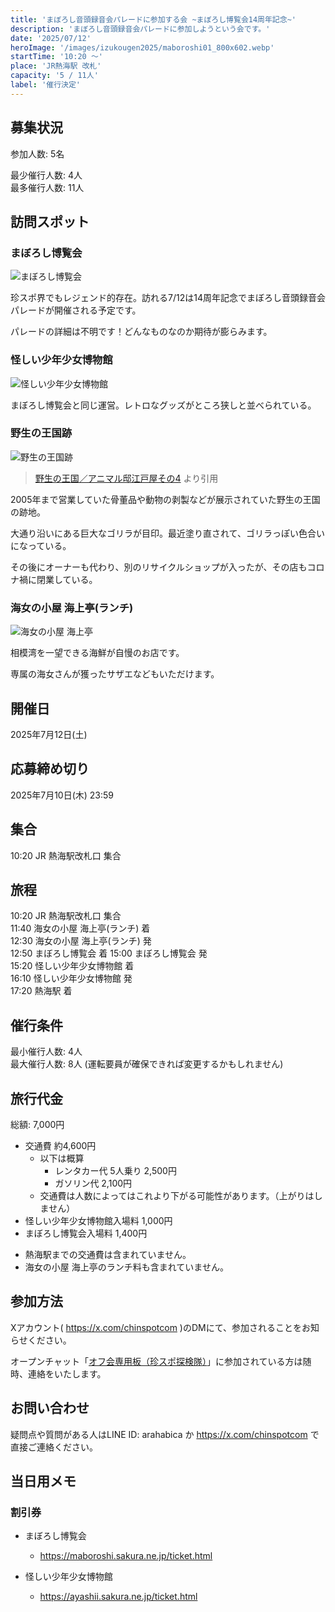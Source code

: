 ```yaml
---
title: 'まぼろし音頭録音会パレードに参加する会 ~まぼろし博覧会14周年記念~'
description: 'まぼろし音頭録音会パレードに参加しようという会です。'
date: '2025/07/12'
heroImage: '/images/izukougen2025/maboroshi01_800x602.webp'
startTime: '10:20 〜'
place: 'JR熱海駅 改札'
capacity: '5 / 11人'
label: '催行決定'
---
```


## 募集状況


参加人数: 5名

最少催行人数: 4人  
最多催行人数: 11人

## 訪問スポット

### まぼろし博覧会

![まぼろし博覧会](/images/izukougen2025/maboroshi01_800x602.webp)


珍スポ界でもレジェンド的存在。訪れる7/12は14周年記念でまぼろし音頭録音会パレードが開催される予定です。

パレードの詳細は不明です！どんなものなのか期待が膨らみます。

### 怪しい少年少女博物館

![怪しい少年少女博物館](/images/izukougen2025/ayashii03_800x602.webp)

まぼろし博覧会と同じ運営。レトロなグッズがところ狭しと並べられている。

### 野生の王国跡

![野生の王国跡](/images/izukougen2025/gorilla.jpg)

> [野生の王国／アニマル邸江戸屋その4](https://www5f.biglobe.ne.jp/~punch-ht/chinsp/c026004.html) より引用

2005年まで営業していた骨董品や動物の剥製などが展示されていた野生の王国の跡地。

大通り沿いにある巨大なゴリラが目印。最近塗り直されて、ゴリラっぽい色合いになっている。

その後にオーナーも代わり、別のリサイクルショップが入ったが、その店もコロナ禍に閉業している。


### 海女の小屋 海上亭(ランチ)

![海女の小屋 海上亭](/images/izukougen2025/amanokoya03_800x600.webp)

相模湾を一望できる海鮮が自慢のお店です。

専属の海女さんが獲ったサザエなどもいただけます。


## 開催日

2025年7月12日(土)

## 応募締め切り

2025年7月10日(木) 23:59

## 集合

10:20 JR 熱海駅改札口 集合

## 旅程
10:20 JR 熱海駅改札口 集合  
11:40 海女の小屋 海上亭(ランチ) 着  
12:30 海女の小屋 海上亭(ランチ) 発  
12:50 まぼろし博覧会 着
15:00 まぼろし博覧会 発  
15:20 怪しい少年少女博物館 着  
16:10 怪しい少年少女博物館 発  
17:20 熱海駅 着

## 催行条件

最小催行人数: 4人  
最大催行人数: 8人 (運転要員が確保できれば変更するかもしれません)

## 旅行代金

総額: 7,000円

- 交通費 約4,600円
  - 以下は概算
    - レンタカー代 5人乗り 2,500円
    - ガソリン代 2,100円
  * 交通費は人数によってはこれより下がる可能性があります。（上がりはしません）
- 怪しい少年少女博物館入場料 1,000円
- まぼろし博覧会入場料 1,400円

* 熱海駅までの交通費は含まれていません。
* 海女の小屋 海上亭のランチ料も含まれていません。


## 参加方法

Xアカウント( https://x.com/chinspotcom )のDMにて、参加されることをお知らせください。

オープンチャット「[オフ会専用板（珍スポ探検隊）](https://line.me/ti/g2/PZfs6bwr4EejequqSQYxW5Xc3zFotxYJqI3S0w)」に参加されている方は随時、連絡をいたします。

## お問い合わせ

疑問点や質問がある人はLINE ID: arahabica か https://x.com/chinspotcom で直接ご連絡ください。


## 当日用メモ

### 割引券

* まぼろし博覧会
  * https://maboroshi.sakura.ne.jp/ticket.html

* 怪しい少年少女博物館
  * https://ayashii.sakura.ne.jp/ticket.html
